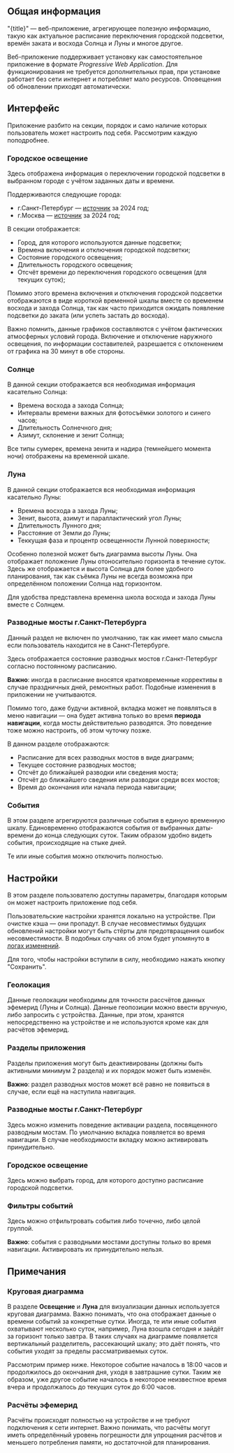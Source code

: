 <script lang="ts">
</script>

## Общая информация

"{title}" — веб-приложение, агрегирующее полезную информацию, такую как актуальное расписание переключения городской подсветки, времён заката и восхода Солнца и Луны и многое другое.

Веб-приложение поддерживает установку как самостоятельное приложение в формате *Progressive Web Application*. Для функционирования не требуется дополнительных прав, при установке работает без сети интернет и потребляет мало ресурсов. Оповещения об обновлении приходят автоматически.

## Интерфейс

Приложение разбито на секции, порядок и само наличие которых пользователь может настроить под себя. Рассмотрим каждую поподробнее.

### Городское освещение

Здесь отображена информация о переключении городской подсветки в выбранном городе с учётом заданных даты и времени.

Поддерживаются следующие города:

- г.Санкт-Петербург — [источник]({urlLightsScheduleSourceSPb}) за 2024 год;
- г.Москва — [источник]({urlLightsScheduleSourceMoscow}) за 2024 год;

В секции отображается:

- Город, для которого используются данные подсветки;
- Времена включения и отключения городской подсветки;
- Состояние городского освещения;
- Длительность городского освещения;
- Отсчёт времени до переключения городского освещения (для текущих суток);

Помимо этого времена включения и отключения городской подсветки отображаются в виде короткой временной шкалы вместе со временем восхода и захода Солнца, так как часто приходится ожидать появление подсветки до заката (или успеть застать до восхода).

<aside data-note>
	<p>Важно помнить, данные графиков составляются с учётом фактических атмосферных условий города. Включение и отключение наружного освещения, по информации составителей, разрешается с отклонением от графика на 30 минут в обе стороны.</p>
</aside>

### Солнце

В данной секции отображается вся необходимая информация касательно Солнца:

- Времена восхода а захода Солнца;
- Интервалы времени важных для фотосъёмки золотого и синего часов;
- Длительность Солнечного дня;
- Азимут, склонение и зенит Солнца;

Все типы сумерек, времена зенита и надира (темнейшего момента ночи) отображены на временной шкале.

### Луна

В данной секции отображается вся необходимая информация касательно Луны:

- Времена восхода а захода Луны;
- Зенит, высота, азимут и параллактический угол Луны;
- Длительность Лунного дня;
- Расстояние от Земли до Луны;
- Теккущая фаза и процентр освещенности Лунной поверхности;

Особенно полезной может быть диаграмма высоты Луны. Она отображает положение Луны отоносительно горизонта в течение суток. Здесь же отображается и высота Солнца для более удобного планирования, так как съёмка Луны не всегда возможна при определённом положении Солнца над горизонтом.

Для удобства представлена временна школа восхода и захода Луны вместе с Солнцем.

### Разводные мосты г.Санкт-Петербурга

Данный раздел не включен по умолчанию, так как имеет мало смысла если пользователь находится не в Санкт-Петербурге.

Здесь отображается состояние разводных мостов г.Санкт-Петербург согласно постоянному расписанию.

**Важно**: иногда в расписание вносятся кратковременные коррективы в случае праздничных дней, ремонтных работ. Подобные изменения в приложении не учитываются.

Помимо того, даже будучи активной, вкладка может не появляться в меню навигации — она будет активна только во время **периода навигации**, когда мосты действительно разводятся. Это поведение тоже можно настроить, об этом чуточку позже.

В данном разделе отображаются:

- Расписание для всех разводных мостов в виде диаграмм;
- Текущее состояние разводных мостов;
- Отсчёт до ближайшей разводки или сведения моста;
- Отсчёт до ближайшего сведения или разводки среди всех мостов;
- Время до окончания или начала периода навигации;

### События

В этом разделе агрегируются различные события в единую временную шкалу. Единовременно отображаются события от выбранных даты-времени до конца следующих суток. Таким образом удобно видеть события, происходящие на стыке дней.

Те или иные события можно отключить полностью.

## Настройки

В этом разделе пользователю доступны параметры, благодаря которым он может настроить приложение под себя.

Пользовательские настройки хранятся локально на устройстве. При очистке кэша — они пропадут. В случае несовместимых будущих обновлений настройки могут быть стёрты для предотвращения ошибок несовместимости. В подобных случаях об этом будет упомянуто в [логах изменений](/changelog).

<aside data-note>
	<p>Для того, чтобы настройки вступили в силу, необходимо нажать кнопку "Сохранить".</p>
</aside>

### Геолокация

Данные геолокации необходимы для точности рассчётов данных эфемерид (Луны и Солнца). Данные геопозиции можно ввести вручную, либо запросить с устройства. Данные, при этом, хранятся непосредственно на устройстве и не используются кроме как для расчётов эфемерид.

### Разделы приложения

Разделы приложения могут быть деактивированы (должны быть активными минимум 2 раздела) и их порядок может быть изменён.

**Важно**: раздел разводных мостов может всё равно не появиться в случае, если ещё на наступила навигация.

### Разводные мосты г.Санкт-Петербург

Здесь можно изменить поведение активации раздела, посвященного разводным мостам. По умолчанию вкладка появляется во время навигации. В случае необходимости вкладку можно активировать принудительно.

### Городское освещение

Здесь можно выбрать город, для которого доступно расписание городской подсветки.

### Фильтры событий

Здесь можно отфильтровать события либо точечно, либо целой группой.

**Важно**: события с разводными мостами доступны *только* во время навигации. Активировать их принудительно нельзя.

## Примечания

### Круговая диаграмма

В разделе **Освещение** и **Луна** для визуализации данных используется круговая диаграмма. Важно понимать, что она отображает данные о времени событий за конкретные сутки. Иногда, те или иные события охватывают несколько суток, например, Луна взошла сегодня и зайдёт за горизонт только завтра. В таких случаях на диаграмме появляется вертикальный разделитель, рассекающий шкалу; это даёт понять, что события уходят за пределы рассматриваемых суток.

Рассмотрим пример ниже. Некоторое событие началось в 18:00 часов и продолжилось до окончания дня, уходя в завтрашние сутки. Таким же образом, уже другое событие началось в некоторое неизвестное время вчера и продолжалось до текущих суток до 6:00 часов.

<aside>
	<Gauge
		angleStart="{270}"
		angleEnd="{90}"
		labelStart="18:00"
		labelEnd="6:00"
	/>
</aside>

### Расчёты эфемерид

Расчёты происходят полностью на устройстве и не требуют подключения к сети интернет. Важно понимать, что расчёты могут иметь определённый уровень погрешности для упрощения расчётов и меньшего потребления памяти, но достаточной для планирования.
